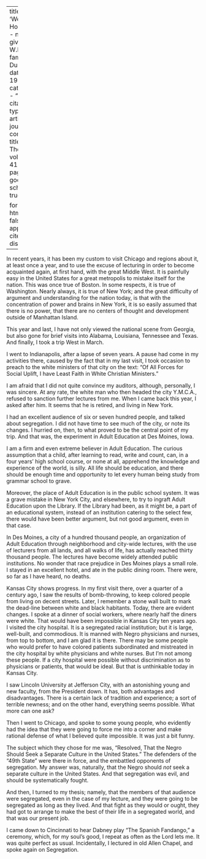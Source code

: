 
---
title: 'Westward Ho'
author:
  - name:
      given: W.E.B.
      family: Du Bois
date: May 1934
categories: 
  - ""
citation: 
  type: article-journal
  container-title: The Crisis
  volume: 41
  issue: 5
  page: 148
google-scholar: true

format:
  html:
    toc: false
    appendix-cite-as: display
---


In recent years, it has been my custom to visit Chicago and regions about it, at least once a year, and to use the excuse of lecturing in order to become acquainted again, at first hand, with the great Middle West. It is painfully easy in the United States for a great metropolis to mistake itself for the nation. This was once true of Boston. In some respects, it is true of Washington. Nearly always, it is true of New York; and the great difficulty of argument and understanding for the nation today, is that with the concentration of power and brains in New York, it is so easily assumed that there is no power, that there are no centers of thought and development outside of Manhattan Island.

This year and last, I have not only viewed the national scene from Georgia, but also gone for brief visits into Alabama, Louisiana, Tennessee and Texas. And finally, I took a trip West in March.

I went to Indianapolis, after a lapse of seven years. A pause had come in my activities there, caused by the fact that in my last visit, I took occasion to preach to the white ministers of that city on the text: "Of All Forces for Social Uplift, I have Least Faith in White Christian Ministers."

I am afraid that I did not quite convince my auditors, although, personally, I was sincere. At any rate, the white man who then headed the city Y.M.C.A., refused to sanction further lectures from me. When I came back this year, I asked after him. It seems that he is retired, and living in New York.

I had an excellent audience of six or seven hundred people, and talked about segregation. I did not have time to see much of the city, or note its changes. I hurried on, then, to what proved to be the central point of my trip. And that was, the experiment in Adult Education at Des Moines, Iowa.

I am a firm and even extreme believer in Adult Education. The curious assumption that a child, after learning to read, write and count, can, in a four years' high school course, or none at all, apprehend the knowledge and experience of the world, is silly. All life should be education, and there should be enough time and opportunity to let every human being study from grammar school to grave.

Moreover, the place of Adult Education is in the public school system. It was a grave mistake in New York City, and elsewhere, to try to ingraft Adult Education upon the Library. If the Library had been, as it might be, a part of an educational system, instead of an institution catering to the select few, there would have been better argument, but not good argument, even in that case.

In Des Moines, a city of a hundred thousand people, an organization of Adult Education through neighborhood and city-wide lectures, with the use of lecturers from all lands, and all walks of life, has actually reached thirty thousand people. The lectures have become widely attended public institutions. No wonder that race prejudice in Des Moines plays a small role. I stayed in an excellent hotel, and ate in the public dining room. There were, so far as I have heard, no deaths.

Kansas City shows progress. In my first visit there, over a quarter of a century ago, I saw the results of bomb-throwing, to keep colored people from living on decent streets. Later, I remember a stone wall built to mark the dead-line between white and black habitants. Today, there are evident changes. I spoke at a dinner of social workers, where nearly half the diners were white. That would have been impossible in Kansas City ten years ago. I visited the city hospital. It is a segregated racial institution; but it is large, well-built, and commodious. It is manned with Negro physicians and nurses, from top to bottom, and I am glad it is there. There may be some people who would prefer to have colored patients subordinated and mistreated in the city hospital by white physicians and white nurses. But I'm not among these people. If a city hospital were possible without discrimination as to physicians or patients, that would be ideal. But that is unthinkable today in Kansas City.

I saw Lincoln University at Jefferson City, with an astonishing young and new faculty, from the President down. It has, both advantages and disadvantages. There is a certain lack of tradition and experience; a sort of terrible newness; and on the other hand, everything seems possible. What more can one ask?

Then I went to Chicago, and spoke to some young people, who evidently had the idea that they were going to force me into a corner and make rational defense of what I believed quite impossible. It was just a bit funny.

The subject which they chose for me was, "Resolved, That the Negro Should Seek a Separate Culture in the United States." The defenders of the "49th State" were there in force, and the embattled opponents of segregation. My answer was, naturally, that the Negro should *not* seek a separate culture in the United States. And that segregation was evil, and should be systematically fought.

And then, I turned to my thesis; namely, that the members of that audience were segregated, even in the case of my lecture, and they were going to be segregated as long as they lived. And that fight as they would or ought, they had got to arrange to make the best of their life in a segregated world, and that was our present job.

I came down to Cincinnati to hear Dabney play "The Spanish Fandango," a ceremony, which, for my soul's good, I repeat as often as the Lord lets me. It was quite perfect as usual. Incidentally, I lectured in old Allen Chapel, and spoke again on Segregation.

